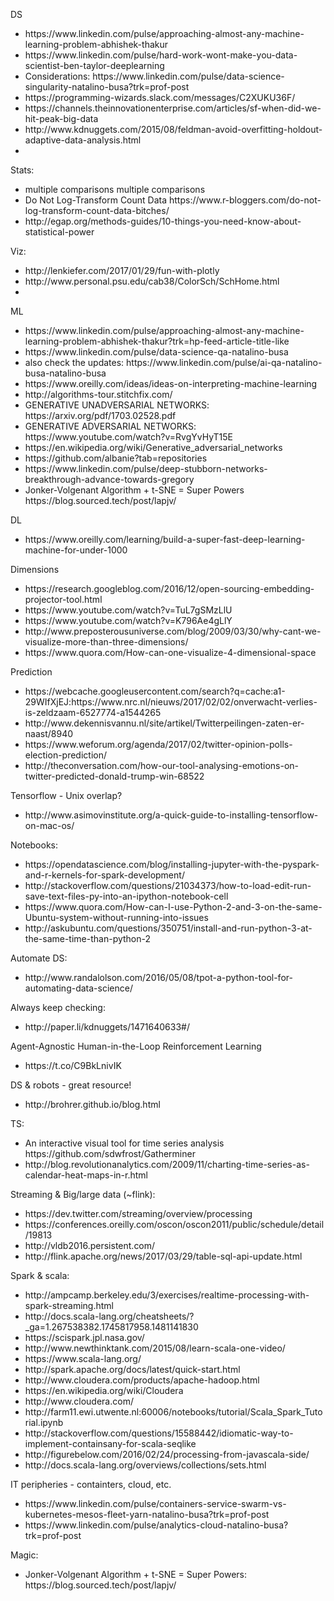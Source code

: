 
DS

- https://www.linkedin.com/pulse/approaching-almost-any-machine-learning-problem-abhishek-thakur
- https://www.linkedin.com/pulse/hard-work-wont-make-you-data-scientist-ben-taylor-deeplearning
- Considerations: https://www.linkedin.com/pulse/data-science-singularity-natalino-busa?trk=prof-post
- https://programming-wizards.slack.com/messages/C2XUKU36F/
- https://channels.theinnovationenterprise.com/articles/sf-when-did-we-hit-peak-big-data
- http://www.kdnuggets.com/2015/08/feldman-avoid-overfitting-holdout-adaptive-data-analysis.html
- 

Stats:

- multiple comparisons multiple comparisons
- Do Not Log-Transform Count Data https://www.r-bloggers.com/do-not-log-transform-count-data-bitches/
- http://egap.org/methods-guides/10-things-you-need-know-about-statistical-power


Viz:

- http://lenkiefer.com/2017/01/29/fun-with-plotly
- http://www.personal.psu.edu/cab38/ColorSch/SchHome.html
- 

ML

- https://www.linkedin.com/pulse/approaching-almost-any-machine-learning-problem-abhishek-thakur?trk=hp-feed-article-title-like
- https://www.linkedin.com/pulse/data-science-qa-natalino-busa
- also check the updates: https://www.linkedin.com/pulse/ai-qa-natalino-busa-natalino-busa
- https://www.oreilly.com/ideas/ideas-on-interpreting-machine-learning
- http://algorithms-tour.stitchfix.com/
- GENERATIVE UNADVERSARIAL NETWORKS: https://arxiv.org/pdf/1703.02528.pdf
- GENERATIVE ADVERSARIAL NETWORKS: https://www.youtube.com/watch?v=RvgYvHyT15E
- https://en.wikipedia.org/wiki/Generative_adversarial_networks
- https://github.com/albanie?tab=repositories
- https://www.linkedin.com/pulse/deep-stubborn-networks-breakthrough-advance-towards-gregory
- Jonker-Volgenant Algorithm + t-SNE = Super Powers https://blog.sourced.tech/post/lapjv/


DL

- https://www.oreilly.com/learning/build-a-super-fast-deep-learning-machine-for-under-1000

Dimensions

- https://research.googleblog.com/2016/12/open-sourcing-embedding-projector-tool.html
- https://www.youtube.com/watch?v=TuL7gSMzLlU
- https://www.youtube.com/watch?v=K796Ae4gLlY
- http://www.preposterousuniverse.com/blog/2009/03/30/why-cant-we-visualize-more-than-three-dimensions/ 
- https://www.quora.com/How-can-one-visualize-4-dimensional-space

Prediction

- https://webcache.googleusercontent.com/search?q=cache:a1-29WIfXjEJ:https://www.nrc.nl/nieuws/2017/02/02/onverwacht-verlies-is-zeldzaam-6527774-a1544265
- http://www.dekennisvannu.nl/site/artikel/Twitterpeilingen-zaten-er-naast/8940
- https://www.weforum.org/agenda/2017/02/twitter-opinion-polls-election-prediction/ 
- http://theconversation.com/how-our-tool-analysing-emotions-on-twitter-predicted-donald-trump-win-68522

Tensorflow - Unix overlap?

- http://www.asimovinstitute.org/a-quick-guide-to-installing-tensorflow-on-mac-os/

Notebooks:

- https://opendatascience.com/blog/installing-jupyter-with-the-pyspark-and-r-kernels-for-spark-development/
- http://stackoverflow.com/questions/21034373/how-to-load-edit-run-save-text-files-py-into-an-ipython-notebook-cell
- https://www.quora.com/How-can-I-use-Python-2-and-3-on-the-same-Ubuntu-system-without-running-into-issues
- http://askubuntu.com/questions/350751/install-and-run-python-3-at-the-same-time-than-python-2

Automate DS:

- http://www.randalolson.com/2016/05/08/tpot-a-python-tool-for-automating-data-science/


Always keep checking:

- http://paper.li/kdnuggets/1471640633#/

Agent-Agnostic Human-in-the-Loop Reinforcement Learning

- https://t.co/C9BkLnivIK


DS & robots - great resource!

- http://brohrer.github.io/blog.html


TS:

- An interactive visual tool for time series analysis https://github.com/sdwfrost/Gatherminer
- http://blog.revolutionanalytics.com/2009/11/charting-time-series-as-calendar-heat-maps-in-r.html


Streaming & Big/large data (~flink):

- https://dev.twitter.com/streaming/overview/processing
- https://conferences.oreilly.com/oscon/oscon2011/public/schedule/detail/19813
- http://vldb2016.persistent.com/
- http://flink.apache.org/news/2017/03/29/table-sql-api-update.html

Spark & scala:

- http://ampcamp.berkeley.edu/3/exercises/realtime-processing-with-spark-streaming.html
- http://docs.scala-lang.org/cheatsheets/?_ga=1.267538382.1745817958.1481141830
- https://scispark.jpl.nasa.gov/
- http://www.newthinktank.com/2015/08/learn-scala-one-video/
- https://www.scala-lang.org/
- http://spark.apache.org/docs/latest/quick-start.html
- http://www.cloudera.com/products/apache-hadoop.html
- https://en.wikipedia.org/wiki/Cloudera
- http://www.cloudera.com/
- http://farm11.ewi.utwente.nl:60006/notebooks/tutorial/Scala_Spark_Tutorial.ipynb
- http://stackoverflow.com/questions/15588442/idiomatic-way-to-implement-containsany-for-scala-seqlike
- http://figurebelow.com/2016/02/24/processing-from-javascala-side/
- http://docs.scala-lang.org/overviews/collections/sets.html


IT peripheries - containters, cloud, etc.

- https://www.linkedin.com/pulse/containers-service-swarm-vs-kubernetes-mesos-fleet-yarn-natalino-busa?trk=prof-post 
- https://www.linkedin.com/pulse/analytics-cloud-natalino-busa?trk=prof-post


Magic:

- Jonker-Volgenant Algorithm + t-SNE = Super Powers: https://blog.sourced.tech/post/lapjv/
